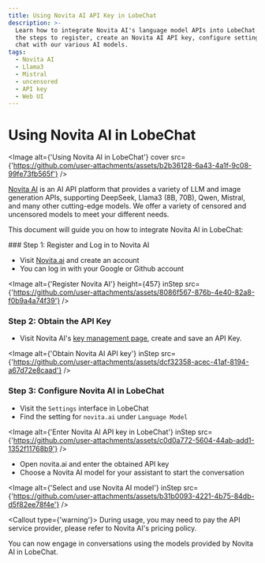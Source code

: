 ```yaml
---
title: Using Novita AI API Key in LobeChat
description: >-
  Learn how to integrate Novita AI's language model APIs into LobeChat. Follow
  the steps to register, create an Novita AI API key, configure settings, and
  chat with our various AI models.
tags:
  - Novita AI
  - Llama3
  - Mistral
  - uncensored
  - API key
  - Web UI
---
```


# Using Novita AI in LobeChat

<Image alt={'Using Novita AI in LobeChat'} cover src={'https://github.com/user-attachments/assets/b2b36128-6a43-4a1f-9c08-99fe73fb565f'} />

[Novita AI](https://novita.ai/) is an AI API platform that provides a variety of LLM and image generation APIs, supporting DeepSeek, Llama3 (8B, 70B), Qwen, Mistral, and many other cutting-edge models. We offer a variety of censored and uncensored models to meet your different needs.

This document will guide you on how to integrate Novita AI in LobeChat:

<Steps>
  ### Step 1: Register and Log in to Novita AI

  - Visit [Novita.ai](https://novita.ai/) and create an account
  - You can log in with your Google or Github account

  <Image alt={'Register Novita AI'} height={457} inStep src={'https://github.com/user-attachments/assets/8086f567-876b-4e40-82a8-f0b9a4a74f39'} />

  ### Step 2: Obtain the API Key

  - Visit Novita AI's [key management page](https://novita.ai/settings/key-management), create and save an API Key.

  <Image alt={'Obtain Novita AI API key'} inStep src={'https://github.com/user-attachments/assets/dcf32358-acec-41af-8194-a67d72e8caad'} />

  ### Step 3: Configure Novita AI in LobeChat

  - Visit the `Settings` interface in LobeChat
  - Find the setting for `novita.ai` under `Language Model`

  <Image alt={'Enter Novita AI API key in LobeChat'} inStep src={'https://github.com/user-attachments/assets/c0d0a772-5604-44ab-add1-1352f11768b9'} />

  - Open novita.ai and enter the obtained API key
  - Choose a Novita AI model for your assistant to start the conversation

  <Image alt={'Select and use Novita AI model'} inStep src={'https://github.com/user-attachments/assets/b31b0093-4221-4b75-84db-d5f82ee78f4e'} />

  <Callout type={'warning'}>
    During usage, you may need to pay the API service provider, please refer to Novita AI's pricing
    policy.
  </Callout>
</Steps>

You can now engage in conversations using the models provided by Novita AI in LobeChat.
